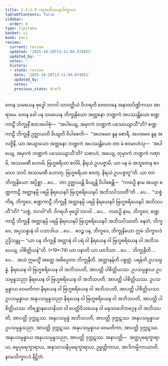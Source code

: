 ```yaml
---
title: 2.4.2.9 ပရအဘိသပနသိက္ခာပဒ
tableOfContents: false
sidebar:
  order: 9
type: tipitaka
basket: vi
book: paci
review:
  current: review
  updated: '2025-10-20T13:11:04.674851'
  updated_by: ''
  notes: ''
  history:
  - state: review
    date: '2025-10-20T13:11:04.674851'
    updated_by: ''
    notes: ''
    previous_state: draft
---
```



<DynamicBreadcrumb />


<ReviewStatus review={frontmatter.review} showDetails={true} />

<HypothesisAnnotation frontmatter={frontmatter} />

<Division number="874" book="paci" e="ch" v="2" p="363">

<Paragraph number="2770" book="paci">
တေန သမယေန ဗုဒ္ဓေါ ဘဂဝါ သာဝတ္ထိယံ ဝိဟရတိ ဇေတဝနေ အနာထပိဏ္ဍိကဿ အာရာမေ. တေန ခေါ ပန သမယေန ဘိက္ခုနိယော အတ္တနော ဘဏ္ဍကံ အပဿန္တိယော စဏ္ဍကာဠိံ ဘိက္ခုနိံ ဧတဒဝေါစုံ—  “အပါယျေ, အမှာကံ ဘဏ္ဍကံ ပဿေယျာသီ”တိ? စဏ္ဍကာဠီ ဘိက္ခုနီ ဥဇ္ဈာယတိ ခိယျတိ ဝိပါစေတိ—  “အဟမေဝ နူန စောရီ, အဟမေဝ နူန အလဇ္ဇိနီ, ယာ အယျာယော အတ္တနော ဘဏ္ဍကံ အပဿန္တိယော တာ မံ ဧဝမာဟံသု—  ‘အပါယျေ, အမှာကံ ဘဏ္ဍကံ ပဿေယျာသီ’တိ? သစာဟံ, အယျေ, တုမှာကံ ဘဏ္ဍကံ ဂဏှာမိ, အဿမဏီ ဟောမိ, ဗြဟ္မစရိယာ စဝါမိ, နိရယံ ဥပပဇ္ဇာမိ; ယာ ပန မံ အဘူတေန ဧဝမာဟ သာပိ အဿမဏီ ဟောတု, ဗြဟ္မစရိယာ စဝတု, နိရယံ ဥပပဇ္ဇတူ”တိ.
</Paragraph>

<Paragraph number="2771" book="paci">
ယာ တာ ဘိက္ခုနိယော အပ္ပိစ္ဆာ …ပေ…  တာ ဥဇ္ဈာယန္တိ ခိယျန္တိ ဝိပါစေန္တိ—  “ကထဉှိ နာမ အယျာ စဏ္ဍကာဠီ အတ္တာနမ္ပိ ပရမ္ပိ နိရယေနပိ ဗြဟ္မစရိယေနပိ အဘိသပိဿတီ”တိ …ပေ…  “သစ္စံ ကိရ, ဘိက္ခဝေ, စဏ္ဍကာဠီ ဘိက္ခုနီ အတ္တာနမ္ပိ ပရမ္ပိ နိရယေနပိ ဗြဟ္မစရိယေနပိ အဘိသပတီ”တိ? “သစ္စံ, ဘဂဝါ”တိ. ဝိဂရဟိ ဗုဒ္ဓေါ ဘဂဝါ …ပေ…  ကထဉှိ နာမ, ဘိက္ခဝေ, စဏ္ဍကာဠီ ဘိက္ခုနီ အတ္တာနမ္ပိ ပရမ္ပိ နိရယေနပိ ဗြဟ္မစရိယေနပိ အဘိသပိဿတိ. နေတံ, ဘိက္ခဝေ, အပ္ပသန္နာနံ ဝါ ပသာဒါယ …ပေ…  ဧဝဉ္စ ပန, ဘိက္ခဝေ, ဘိက္ခုနိယော ဣမံ သိက္ခာပဒံ ဥဒ္ဒိသန္တု—
</Paragraph>

</Division>
<Division number="875" book="paci" e="ch" v="2" p="363">

<Paragraph number="2772" book="paci">
<Emphasis>“ယာ ပန ဘိက္ခုနီ အတ္တာနံ ဝါ ပရံ ဝါ နိရယေန ဝါ ဗြဟ္မစရိယေန ဝါ အဘိသပေယျ, ပါစိတ္တိယန်”</Emphasis>တိ. (*19*:<Emphasis>74</Emphasis>)
</Paragraph>

</Division>
<Division number="876" book="paci" e="ch" v="2" p="363">

<Paragraph number="2773" book="paci">
<Emphasis>ယာ ပနာ</Emphasis>တိ ယာ ယာဒိသာ …ပေ…  <Emphasis>ဘိက္ခုနီ</Emphasis>တိ …ပေ…  အယံ ဣမသ္မိံ အတ္ထေ အဓိပ္ပေတာ ဘိက္ခုနီတိ.
</Paragraph>

<Paragraph number="2774" book="paci">
<Emphasis>အတ္တာနန်</Emphasis>တိ ပစ္စတ္တံ. <Emphasis>ပရန်</Emphasis>တိ ဥပသမ္ပန္နံ. နိရယေန ဝါ ဗြဟ္မစရိယေန ဝါ အဘိသပတိ, အာပတ္တိ ပါစိတ္တိယဿ.
</Paragraph>

</Division>
<Division number="877" book="paci" e="ch" v="2" p="364">

<Paragraph number="2775" book="paci">
ဥပသမ္ပန္နာယ ဥပသမ္ပန္နသညာ နိရယေန ဝါ ဗြဟ္မစရိယေန ဝါ အဘိသပတိ, အာပတ္တိ ပါစိတ္တိယဿ. ဥပသမ္ပန္နာယ ဝေမတိကာ နိရယေန ဝါ ဗြဟ္မစရိယေန ဝါ အဘိသပတိ, အာပတ္တိ ပါစိတ္တိယဿ. ဥပသမ္ပန္နာယ အနုပသမ္ပန္နသညာ နိရယေန ဝါ ဗြဟ္မစရိယေန ဝါ အဘိသပတိ, အာပတ္တိ ပါစိတ္တိယဿ.
</Paragraph>

<Paragraph number="2776" book="paci">
တိရစ္ဆာနယောနိယာ ဝါ ပေတ္တိဝိသယေန ဝါ မနုဿဒေါဘဂ္ဂေန ဝါ အဘိသပတိ, အာပတ္တိ ဒုက္ကဋဿ. အနုပသမ္ပန္နံ အဘိသပတိ, အာပတ္တိ ဒုက္ကဋဿ. အနုပသမ္ပန္နာယ ဥပသမ္ပန္နသညာ, အာပတ္တိ ဒုက္ကဋဿ. အနုပသမ္ပန္နာယ ဝေမတိကာ, အာပတ္တိ ဒုက္ကဋဿ. အနုပသမ္ပန္နာယ အနုပသမ္ပန္နသညာ, အာပတ္တိ ဒုက္ကဋဿ.
</Paragraph>

</Division>
<Division number="878" book="paci" e="ch" v="2" p="364">

<Paragraph number="2777" book="paci">
အနာပတ္တိ—  အတ္ထပုရေက္ခာရာယ, ဓမ္မပုရေက္ခာရာယ, အနုသာသနိပုရေက္ခာရာယ, ဥမ္မတ္တိကာယ, အာဒိကမ္မိကာယာတိ.

</Paragraph>
</Division>

<Paragraph number="2778" type="center" book="paci">
နဝမသိက္ခာပဒံ နိဋ္ဌိတံ.
</Paragraph>